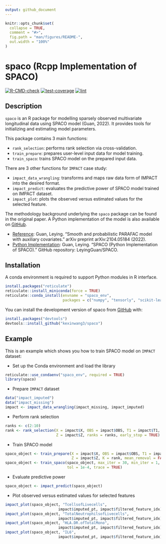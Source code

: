 ```yaml
---
output: github_document
---
```


<!-- README.md is generated from README.Rmd. Please edit that file -->

```r
knitr::opts_chunk$set(
  collapse = TRUE,
  comment = "#>",
  fig.path = "man/figures/README-",
  out.width = "100%"
)
```

# spaco (Rcpp Implementation of SPACO)

<!-- badges: start -->
[![R-CMD-check](https://github.com/kexinwang3/spaco/actions/workflows/R-CMD-check.yaml/badge.svg)](https://github.com/kexinwang3/spaco/actions/workflows/R-CMD-check.yaml)
[![test-coverage](https://github.com/kexinwang3/spaco/actions/workflows/test-coverage.yaml/badge.svg)](https://github.com/kexinwang3/spaco/actions/workflows/test-coverage.yaml)
[![lint](https://github.com/kexinwang3/spaco/actions/workflows/lint.yaml/badge.svg)](https://github.com/kexinwang3/spaco/actions/workflows/lint.yaml)
<!-- badges: end -->

## Description

`spaco` is an R package for modelling sparsely observed multivariate longitudinal data using SPACO model (Guan, 2022). It provides tools for initializing and estimating model parameters.

This package contains 3 main functions:

- `rank_selection`: performs rank selection via cross-validation.
- `train_prepare`: prepares user-level input data for model training.
- `train_spaco`: trains SPACO model on the prepared input data.

There are 3 other functions for `IMPACT` case study:

- `impact_data_wrangling`: transforms and maps raw data form of IMPACT into the desired format.
- `impact_predict`: evaluates the predictive power of SPACO model trained on IMPACT dataset.
- `impact_plot`: plots the observed versus estimated values for the selected feature.

The methodology background underlying the `spaco` package can be found in the original paper. A Python implementation of the model is also available on [GitHub](https://github.com/).

- [Reference](https://arxiv.org/abs/2104.05184): Guan, Leying. "Smooth and probabilistic PARAFAC model with auxiliary covariates." arXiv preprint arXiv:2104.05184 (2022).
- [Python Implementation](https://github.com/LeyingGuan/SPACO): Guan, Leying. "SPACO (Python Implementation of SPACO)." GitHub repository: LeyingGuan/SPACO.

## Installation

A conda environment is required to support Python modules in R interface.

```r
install.packages("reticulate")
reticulate::install_miniconda(force = TRUE)
reticulate::conda_install(envname = "spaco_env",
                          packages = c("numpy", "tensorly", "scikit-learn"))
```

You can install the development version of spaco from [GitHub](https://github.com/) with:

``` r
install.packages("devtools")
devtools::install_github("kexinwang3/spaco")
```

## Example

This is an example which shows you how to train SPACO model on `IMPACT` dataset:

- Set up the Conda environment and load the library

```r
reticulate::use_condaenv("spaco_env", required = TRUE)
library(spaco)
```

- Prepare `IMPACT` dataset

```r
data("impact_imputed")
data("impact_missing")
impact <- impact_data_wrangling(impact_missing, impact_imputed)
```

- Perform rank selection

```r
ranks <- c(2:10)
rank <- rank_selection(X = impact$X, OBS = impact$OBS, T1 = impact$T1,
                       Z = impact$Z, ranks = ranks, early_stop = TRUE)
```

- Train SPACO model

```r
spaco_object <- train_prepare(X = impact$X, OBS = impact$OBS, T1 = impact$T1,
                              Z = impact$Z, K = rank, mean_removal = FALSE)
spaco_object <- train_spaco(spaco_object, max_iter = 30, min_iter = 1,
                            tol = 1e-4, trace = TRUE)
```

- Evaluate predictive power

```r
spaco_object <- impact_predict(spaco_object)
```

- Plot observed versus estimated values for selected features

```r
impact_plot(spaco_object, "TcellsofLivecells",
                        impact$imputed_pt, impact$filtered_feature_idx)
impact_plot(spaco_object, "TotalNeutrophilsofLivecells",
                        impact$imputed_pt, impact$filtered_feature_idx)
impact_plot(spaco_object, "HLA.DR.ofTotalMono",
                        impact$imputed_pt, impact$filtered_feature_idx)
impact_plot(spaco_object, "IL6",
                        impact$imputed_pt, impact$filtered_feature_idx)
```
